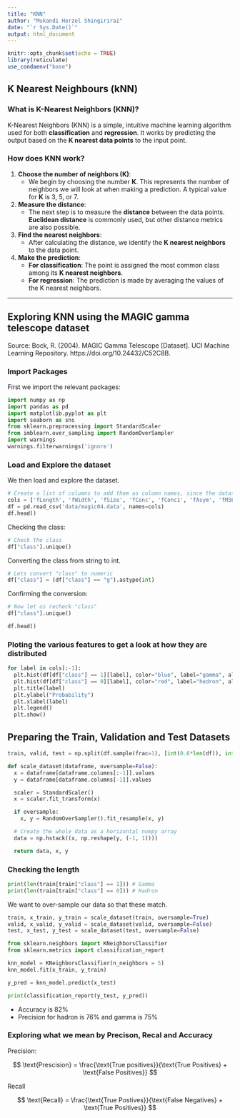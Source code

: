 ```yaml
---
title: "KNN"
author: "Mukandi Herzel Shingirirai"
date: "`r Sys.Date()`"
output: html_document
---
```


```r
knitr::opts_chunk$set(echo = TRUE)
library(reticulate)
use_condaenv("base")
```


## K Nearest Neighbours (kNN)

### **What is K-Nearest Neighbors (KNN)?**

K-Nearest Neighbors (KNN) is a simple, intuitive machine learning algorithm used for both **classification** and **regression**. It works by predicting the output based on the **K nearest data points** to the input point.

### **How does KNN work?**

1. **Choose the number of neighbors (K)**:
   - We begin by choosing the number **K**. This represents the number of neighbors we will look at when making a prediction. A typical value for **K** is 3, 5, or 7.

2. **Measure the distance**:
   - The next step is to measure the **distance** between the data points. **Euclidean distance** is commonly used, but other distance metrics are also possible.

3. **Find the nearest neighbors**:
   - After calculating the distance, we identify the **K nearest neighbors** to the data point.

4. **Make the prediction**:
   - **For classification**: The point is assigned the most common class among its **K nearest neighbors**.
   - **For regression**: The prediction is made by averaging the values of the K nearest neighbors.

---

## Exploring KNN using the MAGIC gamma telescope dataset

Source: Bock, R. (2004). MAGIC Gamma Telescope [Dataset]. UCI Machine Learning Repository. https://doi.org/10.24432/C52C8B.

### Import Packages

First we import the relevant packages:

```python
import numpy as np
import pandas as pd
import matplotlib.pyplot as plt
import seaborn as sns
from sklearn.preprocessing import StandardScaler
from imblearn.over_sampling import RandomOverSampler
import warnings
warnings.filterwarnings('ignore')
```


### Load and Explore the dataset

We then load and explore the dataset.

```python
# Create a list of columns to add them as column names, since the dataset does not have column names
cols = ['fLength', 'fWidth', 'fSize', 'fConc', 'fConc1', 'fAsym', 'fM3Long', 'fM3Trans', 'fAlpha', 'fDist', 'class']
df = pd.read_csv('data/magic04.data', names=cols)
df.head()
```

Checking the class:

```python
# Check the class
df["class"].unique()
```

Converting the class from string to int.

```python
# Lets convert "class" to numeric
df["class"] = (df["class"] == "g").astype(int)
```


Confirming the conversion:

```python
# Now let us recheck "class"
df["class"].unique()
```



```python
df.head()
```


### Ploting the various features to get a look at how they are distributed

```python
for label in cols[:-1]:
  plt.hist(df[df["class"] == 1][label], color="blue", label="gamma", alpha=0.7, density=True)
  plt.hist(df[df["class"] == 0][label], color="red", label="hedron", alpha=0.7, density=True)
  plt.title(label)
  plt.ylabel("Probability")
  plt.xlabel(label)
  plt.legend()
  plt.show()
```



## Preparing the Train, Validation and Test Datasets

```python
train, valid, test = np.split(df.sample(frac=1), [int(0.6*len(df)), int(0.8*len(df))])
```



```python
def scale_dataset(dataframe, oversample=False):
  x = dataframe[dataframe.columns[:-1]].values
  y = dataframe[dataframe.columns[-1]].values

  scaler = StandardScaler()
  x = scaler.fit_transform(x)

  if oversample:
    x, y = RandomOverSampler().fit_resample(x, y)

  # Create the whole data as a horizontal numpy array
  data = np.hstack((x, np.reshape(y, (-1, 1))))

  return data, x, y
```



### Checking the length

```python
print(len(train[train["class"] == 1])) # Gamma
print(len(train[train["class"] == 0])) # Hadron
```


We want to over-sample our data so that these match.

```python
train, x_train, y_train = scale_dataset(train, oversample=True)
valid, x_valid, y_valid = scale_dataset(valid, oversample=False)
test, x_test, y_test = scale_dataset(test, oversample=False)
```



```python
from sklearn.neighbors import KNeighborsClassifier
from sklearn.metrics import classification_report
```



```python
knn_model = KNeighborsClassifier(n_neighbors = 5)
knn_model.fit(x_train, y_train)
```



```python
y_pred = knn_model.predict(x_test)
```




```python
print(classification_report(y_test, y_pred))
```




* Accuracy is 82%
* Precision for hadron is 76% and gamma is 75%

### Exploring what we mean by Precison, Recal and Accuracy

Precision:

<div align="center">
$$
\text{Prescision} = \frac{\text{True positives}}{\text{True Positives} +
\text{False Positives}}
$$
</div>


Recall


<div align="center">

$$
\text{Recall} = \frac{\text{True Postives}}{\text{False Negatives} +
\text{True Positives}}
$$

</div>